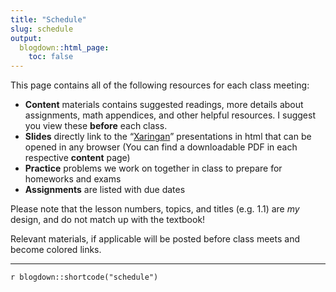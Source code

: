 ```yaml
---
title: "Schedule"
slug: schedule
output:
  blogdown::html_page:
    toc: false
---
```


This page contains all of the following resources for each class meeting: 

<ul class="icon-list">
  <li> <i class="fas fa-info-circle"></i> **Content** materials contains suggested readings, more details about assignments, math appendices, and other helpful resources. I suggest you view these **before** each class.</li>
  <li><i class="fas fa-chalkboard-teacher"></i> **Slides** directly link to the  "[Xaringan](https://github.com/yihui/xaringan)" presentations in html that can be opened in any browser (You can find a downloadable PDF in each respective **content** page)</li>
  <li><i class="fas fa-dumbbell"></i> **Practice** problems we work on together in class to prepare for homeworks and exams</li>
  <li><i class="fas fa-laptop-code"></i> **Assignments** are listed with due dates</li>
</ul>

Please note that the lesson numbers, topics, and titles (e.g. 1.1) are *my* design, and do not match up with the textbook!

Relevant materials, if applicable will be posted before class meets and become colored links.

---

`r blogdown::shortcode("schedule")`
